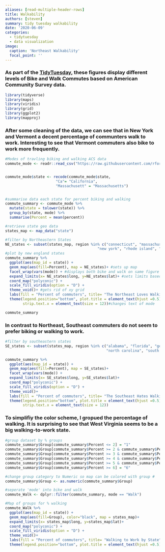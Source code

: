 ```yaml
---
aliases: [read-multiple-header-rows]
title: Walkability
authors: [steven]
summary: tidy tuesday walkability
date: '2020-06-09'
categories:
  - tidytuesday
  - data visualization
image:
  caption: 'Northeast Walkability'
  focal_point: ''
---
```


### As part of the [TidyTuesday](https://github.com/rfordatascience/tidytuesday/tree/master/data/2019/2019-11-05), these figures display different levels of Bike and Walk Commutes based on American Community Survey data. 

```r

library(tidyverse)
library(maps)
library(viridis)
library(grid)
library(ggplot2)
library(mapproj)

```

### After some cleaning of the data, we can see that in New York and Vermont a decent percentage of communters walk to work. Interesting to see that Vermont commuters also bike to work more frequently. 

```r
#Modes of travling biking and walking ACS data
commute_mode <- readr::read_csv("https://raw.githubusercontent.com/rfordatascience/tidytuesday/master/data/2019/2019-11-05/commute.csv")


commute_mode$state <- recode(commute_mode$state, 
                       "Ca"= "California",
                       "Massachusett" = "Massachusetts")


#summarise data each state for percent biking and walking
commute_summary <- commute_mode %>%
  mutate(state = tolower(state)) %>%
  group_by(state, mode) %>%
  summarise(Percent = mean(percent))

#retrieve state geo data
states_map <- map_data("state")

#filter by Northeastern States
NE_states <- subset(states_map, region %in% c("connecticut", "massachusetts","maine", "new hampshire", 
                                          "new york", "rhode island", "vermont"))
#plot by new england states
commute_summary %>%
  ggplot(aes(map_id = state)) +
  geom_map(aes(fill=Percent), map = NE_states)+ #sets up map
  facet_wrap(vars(mode)) + #displays both bike and walk on same figure
  expand_limits(x= NE_states$long, y=NE_states$lat)+ #sets limits based on lat/long of states file
  coord_map("polyconic") +
  scale_fill_viridis(option = "D") +
  theme_void()+ #gets rid of xy grid
  labs(fill = "Percent of commuters", title= "The Northeast Loves Walking")+
  theme(legend.position="bottom", plot.title = element_text(hjust =0.5), 
        strip.text.x = element_text(size = 12))#changes text of mode

commute_summary
```

### In contrast to Northeast, Southeast commuters do not seem to prefer biking or walking to work.

```r
#filter by southeastern states
SE_states <- subset(states_map, region %in% c("alabama", "florida", "georgia", "kentucky", "mississippi", 
                                              "north carolina", "south carolina", "tennessee", "virginia"))

commute_summary %>%
  ggplot(aes(map_id = state)) +
  geom_map(aes(fill=Percent), map = SE_states)+
  facet_wrap(vars(mode)) +
  expand_limits(x= SE_states$long, y=SE_states$lat)+
  coord_map("polyconic") +
  scale_fill_viridis(option = "D") +
  theme_void()+
  labs(fill = "Percent of commuters", title= "The Southeast Hates Walking")+
  theme(legend.position="bottom", plot.title = element_text(hjust =0.5), 
        strip.text.x = element_text(size = 12))

```

### To simplifiy the color scheme, I gropued the percentage of walking. It is surprising to see that West Virginia seems to be a big walking-to-work state. 

```r
#group dataset by % groups
commute_summary$Group[commute_summary$Percent <= 2] = "1"
commute_summary$Group[commute_summary$Percent >= 2 & commute_summary$Percent <= 3] = "2"
commute_summary$Group[commute_summary$Percent >= 3 & commute_summary$Percent <= 4] = "3"
commute_summary$Group[commute_summary$Percent >= 4 & commute_summary$Percent <= 5] = "4"
commute_summary$Group[commute_summary$Percent >= 5 & commute_summary$Percent <= 6] = "5"
commute_summary$Group[commute_summary$Percent >= 6] = "6"

#change group category to Numeric so map can be colored with group #
commute_summary$Group <- as.numeric(commute_summary$Group)

#seperate 'mode' into bike and walk
commute_Walk <- dplyr::filter(commute_summary, mode == "Walk")

#Map of groups for % walking
commute_Walk %>%
  ggplot(aes(map_id = state)) +
  geom_map(aes(fill=Group), color="black", map = states_map)+
  expand_limits(x= states_map$long, y=states_map$lat)+
  coord_map("polyconic") +
  scale_fill_viridis(option = "D") +
  theme_void()+
  labs(fill = "Percent of commuters", title= "Walking to Work by State")+
  theme(legend.position="bottom", plot.title = element_text(hjust =0.5))

```
